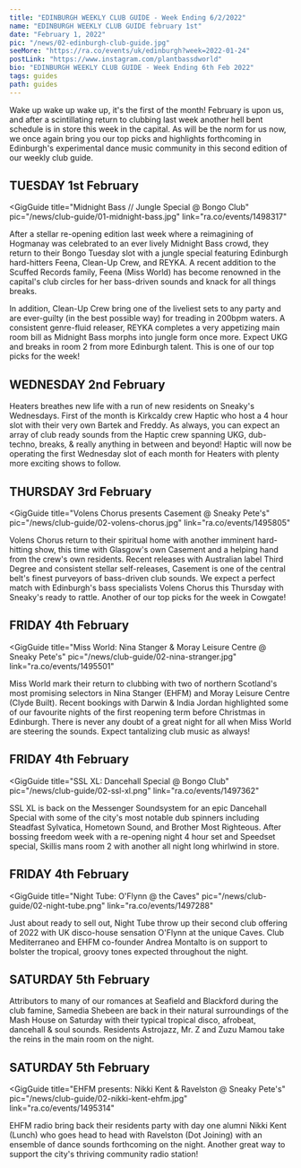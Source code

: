 ---
title: "EDINBURGH WEEKLY CLUB GUIDE - Week Ending 6/2/2022"
name: "EDINBURGH WEEKLY CLUB GUIDE february 1st"
date: "February 1, 2022"
pic: "/news/02-edinburgh-club-guide.jpg"
seeMore: "https://ra.co/events/uk/edinburgh?week=2022-01-24"
postLink: "https://www.instagram.com/plantbassdworld"
bio: "EDINBURGH WEEKLY CLUB GUIDE - Week Ending 6th Feb 2022"
tags: guides
path: guides
---

Wake up wake up wake up, it's the first of the month! February is upon us, and after a scintillating return to clubbing last week another hell bent schedule is in store this week in the capital. As will be the norm for us now, we once again bring you our top picks and highlights forthcoming in Edinburgh's experimental dance music community in this second edition of our weekly club guide.

## TUESDAY 1st February

<GigGuide
  title="Midnight Bass // Jungle Special @ Bongo Club"
  pic="/news/club-guide/01-midnight-bass.jpg"
  link="ra.co/events/1498317"
>
  After a stellar re-opening edition last week where a reimagining of Hogmanay was celebrated to an ever lively Midnight Bass crowd, they return to their Bongo Tuesday slot with a jungle special featuring Edinburgh hard-hitters Feena, Clean-Up Crew, and REYKA. A recent addition to the Scuffed Records family, Feena (Miss World) has become renowned in the capital's club circles for her bass-driven sounds and knack for all things breaks.

In addition, Clean-Up Crew bring one of the liveliest sets to any party and are ever-guilty (in the best possible way) for treading in 200bpm waters. A consistent genre-fluid releaser, REYKA completes a very appetizing main room bill as Midnight Bass morphs into jungle form once more. Expect UKG and breaks in room 2 from more Edinburgh talent. This is one of our top picks for the week!

</GigGuide>

## WEDNESDAY 2nd February

<GigGuide title="Heaters // Haptic All Night Long @ Sneaky Pete's" pic="/news/club-guide/02-heaters.jpg" link="ra.co/events/1494994">
  Heaters breathes new life with a run of new residents on Sneaky's Wednesdays. First of the month is Kirkcaldy crew Haptic who host a 4 hour slot with their very own Bartek and Freddy. As always, you can expect an array of club ready sounds from the Haptic crew spanning UKG, dub-techno, breaks, & really anything in between and beyond! Haptic will now be operating the first Wednesday slot of each month for Heaters with plenty more exciting shows to follow.

</GigGuide>

## THURSDAY 3rd February

<GigGuide
  title="Volens Chorus presents Casement @ Sneaky Pete's"
  pic="/news/club-guide/02-volens-chorus.jpg"
  link="ra.co/events/1495805"
>
  Volens Chorus return to their spiritual home with another imminent hard-hitting show, this time
  with Glasgow's own Casement and a helping hand from the crew's own residents. Recent releases with
  Australian label Third Degree and consistent stellar self-releases, Casement is one of the central
  belt's finest purveyors of bass-driven club sounds. We expect a perfect match with Edinburgh's
  bass specialists Volens Chorus this Thursday with Sneaky's ready to rattle. Another of our top
  picks for the week in Cowgate!
</GigGuide>

## FRIDAY 4th February

<GigGuide
  title="Miss World: Nina Stanger & Moray Leisure Centre @ Sneaky Pete's"
  pic="/news/club-guide/02-nina-stranger.jpg"
  link="ra.co/events/1495501"
>
  Miss World mark their return to clubbing with two of northern Scotland's most promising selectors
  in Nina Stanger (EHFM) and Moray Leisure Centre (Clyde Built). Recent bookings with Darwin & India
  Jordan highlighted some of our favourite nights of the first reopening term before Christmas in
  Edinburgh. There is never any doubt of a great night for all when Miss World are steering the
  sounds. Expect tantalizing club music as always!
</GigGuide>

## FRIDAY 4th February

<GigGuide
  title="SSL XL: Dancehall Special @ Bongo Club"
  pic="/news/club-guide/02-ssl-xl.png"
  link="ra.co/events/1497362"
>
  SSL XL is back on the Messenger Soundsystem for an epic Dancehall Special with some of the city's
  most notable dub spinners including Steadfast Sylvatica, Hometown Sound, and Brother Most
  Righteous. After bossing freedom week with a re-opening night 4 hour set and Speedset special,
  Skillis mans room 2 with another all night long whirlwind in store.
</GigGuide>

## FRIDAY 4th February

<GigGuide
  title="Night Tube: O'Flynn @ the Caves"
  pic="/news/club-guide/02-night-tube.png"
  link="ra.co/events/1497288"
>
  Just about ready to sell out, Night Tube throw up their second club offering of 2022 with UK
  disco-house sensation O'Flynn at the unique Caves. Club Mediterraneo and EHFM co-founder Andrea
  Montalto is on support to bolster the tropical, groovy tones expected throughout the night.
</GigGuide>

## SATURDAY 5th February

<GigGuide title="Samedia Shebeen @ Mash House" pic="/news/club-guide/02-samedia-shebeen.png" link="www.skiddle.com/whats-on/Edinburgh/The-Mash-House/Samedia-Shebeen-at-The-Mash-House/35980265/">
  Attributors to many of our romances at Seafield and Blackford during the club famine, Samedia Shebeen are back in their natural surroundings of the Mash House on Saturday with their typical tropical disco, afrobeat, dancehall & soul sounds. Residents Astrojazz, Mr. Z and Zuzu Mamou take the reins in the main room on the night.

</GigGuide>

## SATURDAY 5th February

<GigGuide
  title="EHFM presents: Nikki Kent & Ravelston @ Sneaky Pete's"
  pic="/news/club-guide/02-nikki-kent-ehfm.jpg"
  link="ra.co/events/1495314"
>
  EHFM radio bring back their residents party with day one alumni Nikki Kent (Lunch) who goes head
  to head with Ravelston (Dot Joining) with an ensemble of dance sounds forthcoming on the night.
  Another great way to support the city's thriving community radio station!
</GigGuide>
